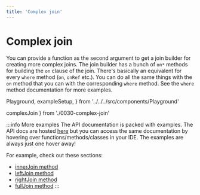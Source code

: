 ```yaml
---
title: 'Complex join'
---
```


# Complex join

You can provide a function as the second argument to get a join
builder for creating more complex joins. The join builder has a
bunch of `on*` methods for building the `on` clause of the join.
There's basically an equivalent for every `where` method
(`on`, `onRef` etc.). You can do all the same things with the
`on` method that you can with the corresponding `where` method.
See the `where` method documentation for more examples.

  Playground,
  exampleSetup,
} from '../../../src/components/Playground'

  complexJoin
} from './0030-complex-join'

<div style={{ marginBottom: '1em' }}>
  <Playground code={complexJoin} setupCode={exampleSetup} />
</div>

:::info More examples
The API documentation is packed with examples. The API docs are hosted [here](https://kysely-org.github.io/kysely-apidoc/)
but you can access the same documentation by hovering over functions/methods/classes in your IDE. The examples are always
just one hover away!

For example, check out these sections:
 - [innerJoin method](https://kysely-org.github.io/kysely-apidoc/interfaces/SelectQueryBuilder.html#innerJoin)
 - [leftJoin method](https://kysely-org.github.io/kysely-apidoc/interfaces/SelectQueryBuilder.html#leftJoin)
 - [rightJoin method](https://kysely-org.github.io/kysely-apidoc/interfaces/SelectQueryBuilder.html#rightJoin)
 - [fullJoin method](https://kysely-org.github.io/kysely-apidoc/interfaces/SelectQueryBuilder.html#fullJoin)
:::